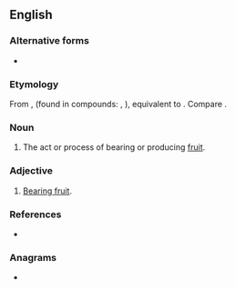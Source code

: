 ==English==

===Alternative forms===
* {{l|en|fruitbearing}}

===Etymology===
From {{inh|en|enm|*fruit-berende}}, {{m|enm|*fruit-berand}} (found in compounds: {{m|enm|olife froite berand}}, {{m|enm|oliue fruitberand}}), equivalent to {{af|en|fruit|bearing}}. Compare {{noncog|ang|wæstmbǣre|lit=fruit-bearing}}.

===Noun===
{{en-noun}}

# The act or process of bearing or producing [[fruit]].

===Adjective===
{{en-adj|head=[[fruit]]-[[bearing]]|-}}

# {{lb|en|of a species of tree, a specific tree, a branch, etc.}} [[bear fruit|Bearing fruit]].

===References===
* {{R:ODO}}

===Anagrams===
* {{anagrams|en|bearing fruit}}